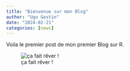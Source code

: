 ```yaml
---
title: "Bienvenue sur mon Blog"
author: "Ugo Gestin"
date: "2024-02-21"
categories: [news]
---
```


Voila le premier post de mon premier Blog sur R.

![ça fait rêver !](Ecran_R.jpeg)
